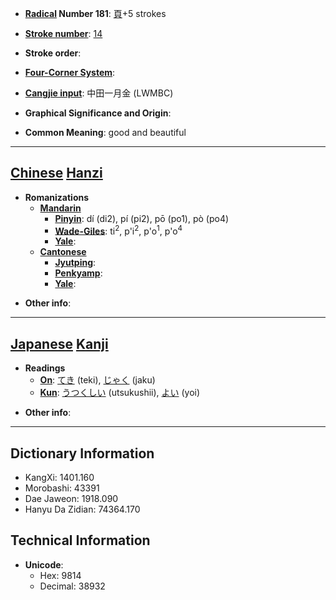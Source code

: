 * '''[[Wiktionary:Chinese radical index| Radical]] Number 181''': [[Wiktionary:Chinese radical index 頁|頁]]+5 strokes

* '''[[Wiktionary:Chinese total strokes index|Stroke number]]''': [[Wiktionary:Chinese total strokes index 14|14]]

* '''Stroke order''': 

* '''[[Wiktionary:Chinese four corner index|Four-Corner System]]''': 

* '''[[Wiktionary:Chinese Cangjie index|Cangjie input]]''': 中田一月金 (LWMBC)

* '''Graphical Significance and Origin''': 

* '''Common Meaning''': good and beautiful

----

== [[Chinese]] [[Hanzi]] ==

* '''Romanizations'''
** '''[[Mandarin]]'''
*** '''[[Pinyin]]''': dí (di2), pí (pi2), pō (po1), pò (po4)
*** '''[[Wade-Giles]]''': ti<sup>2</sup>, p'i<sup>2</sup>, p'o<sup>1</sup>, p'o<sup>4</sup>
*** '''[[Yale]]''': 
** '''[[Cantonese]]'''
*** '''[[Jyutping]]''':
*** '''[[Penkyamp]]''': 
*** '''[[Yale]]''': 

* '''Other info''': 

----

== [[Japanese]] [[Kanji]] ==

* '''Readings'''
** '''[[On]]''': [[てき]] (teki), [[じゃく]] (jaku)
** '''[[Kun]]''': [[うつくしい]] (utsukushii), [[よい]] (yoi)

* '''Other info''':  

----

== Dictionary Information ==

* KangXi: 1401.160
* Morobashi: 43391
* Dae Jaweon: 1918.090
* Hanyu Da Zidian: 74364.170

== Technical Information ==

* '''Unicode''':
** Hex: 9814
** Decimal: 38932
